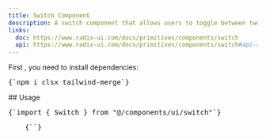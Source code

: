 ```yaml
---
title: Switch Component
description: A switch component that allows users to toggle between two states.
links:
  doc: https://www.radix-ui.com/docs/primitives/components/switch
  api: https://www.radix-ui.com/docs/primitives/components/switch#api-reference
---
```


<ComponentPreview name="switch-demo" />


<div className="not-prose px-4 md:px-0">
  <Step>
    <StepItem title="Install Dependencies">
      First , you need to install dependencies:
      <Pre className="language-bash">{`npm i clsx tailwind-merge`}</Pre>
    </StepItem>
    <StepItem title="Create utils.ts">
      <ComponentUtilsText />
      <ComponentUtils />
    </StepItem>
    <StepItem title="Create switch component">
      <ComponentSource name="switch-demo" />
    </StepItem>
    <StepItem title="Be comfortable to use it and make it yours" />
  </Step>
</div>
## Usage
<div className="not-prose space-y-4">
  <Pre>{`import { Switch } from "@/components/ui/switch"`}</Pre>
  <Pre>
    {`<Switch
        size="md"
        color="default"
        label="Enable Notifications"
        tooltip="Toggle to enable or disable notifications"
        checked={switches.notifications}
        onCheckedChange={updateSwitch("notifications")}
    />`}
  </Pre>
</div>
